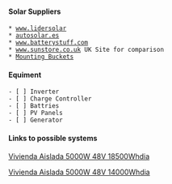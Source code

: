 ==== Solar Suppliers ====

 * [[http://www.lidersolar.es|www.lidersolar]]
 * [[https://autosolar.es/|autosolar.es]]
 * [[https://www.batterystuff.com/|www.batterystuff.com]]
 * [[https://www.sunstore.co.uk/product-category/solar-panel-kits/off-grid-solar-systems/3kw-7kw-off-grid-sysems/|www.sunstore.co.uk]] UK Site for comparison
 * [[https://www.newenergyco-op.co.uk/8-x-renusol-console-mounting-binsbuckets.html|Mounting Buckets]]

==== Equiment ====

 - [ ] Inverter
 - [ ] Charge Controller
 - [ ] Battries
 - [ ] PV Panels
 - [ ] Generator

==== Links to possible systems ====

[[https://autosolar.es/kit-solar-aislada/kit-solar-vivienda-aislada-5000w-48v-18500whdia|Vivienda Aislada 5000W 48V 18500Whdia ]]

[[https://autosolar.es/kit-solar-aislada/kit-solar-vivienda-aislada-5000w-48v-14000whdia|Vivienda Aislada 5000W 48V 14000Whdia]]
